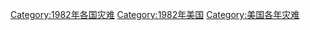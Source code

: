 [[Category:1982年各国灾难|Category:1982年各国灾难]]
[[Category:1982年美国|Category:1982年美国]]
[[Category:美国各年灾难|Category:美国各年灾难]]
